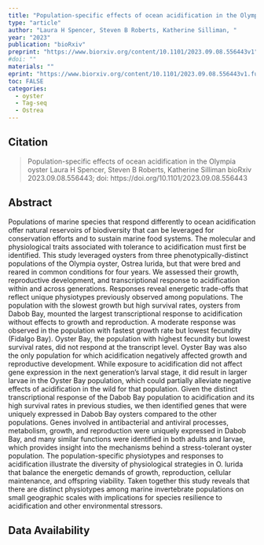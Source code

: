 ```yaml
---
title: "Population-specific effects of ocean acidification in the Olympia oyster"
type: "article"
author: "Laura H Spencer, Steven B Roberts, Katherine Silliman, "
year: "2023"
publication: "bioRxiv"
preprint: "https://www.biorxiv.org/content/10.1101/2023.09.08.556443v1"
#doi: ""
materials: ""
eprint: "https://www.biorxiv.org/content/10.1101/2023.09.08.556443v1.full.pdf"
toc: FALSE
categories:
  - oyster
  - Tag-seq
  - Ostrea
---
```


## Citation

> Population-specific effects of ocean acidification in the Olympia oyster
Laura H Spencer, Steven B Roberts, Katherine Silliman
bioRxiv 2023.09.08.556443; doi: https://doi.org/10.1101/2023.09.08.556443

## Abstract

Populations of marine species that respond differently to ocean acidification offer natural reservoirs of biodiversity that can be leveraged for conservation efforts and to sustain marine food systems. The molecular and physiological traits associated with tolerance to acidification must first be identified. This study leveraged oysters from three phenotypically-distinct populations of the Olympia oyster, Ostrea lurida, but that were bred and reared in common conditions for four years. We assessed their growth, reproductive development, and transcriptional response to acidification within and across generations. Responses reveal energetic trade-offs that reflect unique physiotypes previously observed among populations. The population with the slowest growth but high survival rates, oysters from Dabob Bay, mounted the largest transcriptional response to acidification without effects to growth and reproduction. A moderate response was observed in the population with fastest growth rate but lowest fecundity (Fidalgo Bay). Oyster Bay, the population with highest fecundity but lowest survival rates, did not respond at the transcript level. Oyster Bay was also the only population for which acidification negatively affected growth and reproductive development. While exposure to acidification did not affect gene expression in the next generation's larval stage, it did result in larger larvae in the Oyster Bay population, which could partially alleviate negative effects of acidification in the wild for that population. Given the distinct transcriptional response of the Dabob Bay population to acidification and its high survival rates in previous studies, we then identified genes that were uniquely expressed in Dabob Bay oysters compared to the other populations. Genes involved in antibacterial and antiviral processes, metabolism, growth, and reproduction were uniquely expressed in Dabob Bay, and many similar functions were identified in both adults and larvae, which provides insight into the mechanisms behind a stress-tolerant oyster population. The population-specific physiotypes and responses to acidification illustrate the diversity of physiological strategies in O. lurida that balance the energetic demands of growth, reproduction, cellular maintenance, and offspring viability. Taken together this study reveals that there are distinct physiotypes among marine invertebrate populations on small geographic scales with implications for species resilience to acidification and other environmental stressors.

## Data Availability

